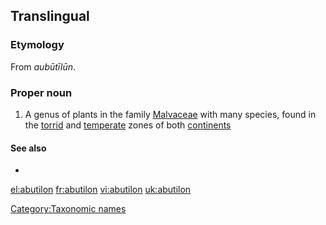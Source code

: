 ==Translingual==
{{wikipedia}}

===Etymology===
From {{etyl|ar|mul}} ''aubūtīlūn''.

{{etystub}}

===Proper noun===
{{infl|mul|proper noun}}

# {{botany|lang=mul}} A genus of plants in the family [[Malvaceae]] with many species, found in the [[torrid]] and [[temperate]] zones of both [[continents]]

====See also====
*{{specieslite}}

[[Category:Taxonomic names]]

[[el:abutilon]]
[[fr:abutilon]]
[[vi:abutilon]]
[[uk:abutilon]]